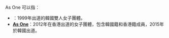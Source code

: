 As One 可以指：
*'''{{link-ko|As One (韓國團體)|애즈 원}}'''：1999年出道的韓國雙人女子團體。
*'''[[As_One|As One]]'''：2012年在香港出道的女子團體，包含韓國籍和香港籍成員，2015年於韓國出道。

{{disambig|cat=非中文名稱消歧義}}